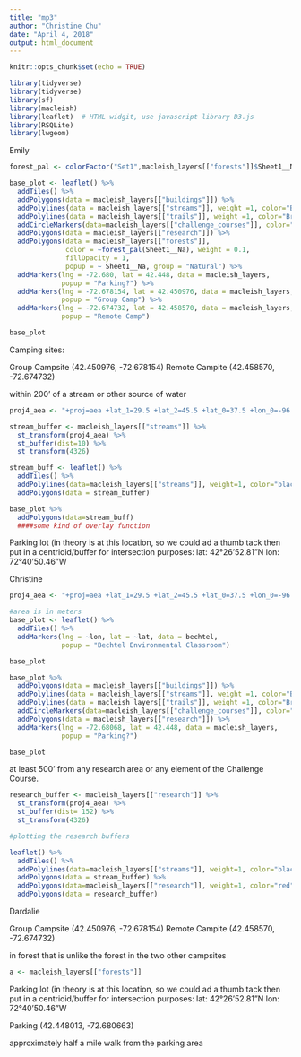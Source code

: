 ```yaml
---
title: "mp3"
author: "Christine Chu"
date: "April 4, 2018"
output: html_document
---
```


```r
knitr::opts_chunk$set(echo = TRUE)
```


```r
library(tidyverse)  
library(tidyverse)
library(sf)
library(macleish)
library(leaflet)  # HTML widgit, use javascript library D3.js
library(RSQLite)
library(lwgeom) 
```

Emily
```r
forest_pal <- colorFactor("Set1",macleish_layers[["forests"]]$Sheet1__Na)

base_plot <- leaflet() %>%
  addTiles() %>%
  addPolygons(data = macleish_layers[["buildings"]]) %>%
  addPolylines(data = macleish_layers[["streams"]], weight =1, color="Blue") %>%
  addPolylines(data = macleish_layers[["trails"]], weight =1, color="Brown") %>%
  addCircleMarkers(data=macleish_layers[["challenge_courses"]], color="Green", weight=.1) %>%
  addPolygons(data = macleish_layers[["research"]]) %>%
  addPolygons(data = macleish_layers[["forests"]], 
              color = ~forest_pal(Sheet1__Na), weight = 0.1, 
              fillOpacity = 1,
              popup = ~ Sheet1__Na, group = "Natural") %>%
  addMarkers(lng = -72.680, lat = 42.448, data = macleish_layers,
             popup = "Parking?") %>% 
  addMarkers(lng = -72.678154, lat = 42.450976, data = macleish_layers,
             popup = "Group Camp") %>% 
  addMarkers(lng = -72.674732, lat = 42.458570, data = macleish_layers,
             popup = "Remote Camp") 

base_plot 
```

Camping sites:  

Group Campsite (42.450976, -72.678154)
Remote Campite (42.458570, -72.674732)



within 200’ of a stream or other source of water
```r
proj4_aea <- "+proj=aea +lat_1=29.5 +lat_2=45.5 +lat_0=37.5 +lon_0=-96 +x_0=0 +y_0=0 +ellps=GRS80 +datum=NAD83 +units=m +no_defs"

stream_buffer <- macleish_layers[["streams"]] %>%
  st_transform(proj4_aea) %>%
  st_buffer(dist=10) %>%
  st_transform(4326)

stream_buff <- leaflet() %>%
  addTiles() %>%
  addPolylines(data=macleish_layers[["streams"]], weight=1, color="black") %>%
  addPolygons(data = stream_buffer)
```




```r
base_plot %>%
  addPolygons(data=stream_buff)
  ####some kind of overlay function 
```



Parking lot (in theory is at this location, so we could ad a thumb tack then put in a centrioid/buffer for intersection purposes:
lat:   42°26'52.81"N
lon:  72°40'50.46"W




Christine
```r

proj4_aea <- "+proj=aea +lat_1=29.5 +lat_2=45.5 +lat_0=37.5 +lon_0=-96 +x_0=0 +y_0=0 +ellps=GRS80 +datum=NAD83 +units=m +no_defs"

#area is in meters
base_plot <- leaflet() %>%
  addTiles() %>%
  addMarkers(lng = ~lon, lat = ~lat, data = bechtel,
             popup = "Bechtel Environmental Classroom")

base_plot

base_plot %>%
  addPolygons(data = macleish_layers[["buildings"]]) %>%
  addPolylines(data = macleish_layers[["streams"]], weight =1, color="Blue") %>%
  addPolylines(data = macleish_layers[["trails"]], weight =1, color="Brown") %>%
  addCircleMarkers(data=macleish_layers[["challenge_courses"]], color="Green", weight=.1) %>% 
  addPolygons(data = macleish_layers[["research"]]) %>%
  addMarkers(lng = -72.68068, lat = 42.448, data = macleish_layers,
             popup = "Parking?")

base_plot 

```


at least 500’ from any research area or any element of the Challenge Course.
```r
research_buffer <- macleish_layers[["research"]] %>%
  st_transform(proj4_aea) %>%
  st_buffer(dist= 152) %>%
  st_transform(4326)

#plotting the research buffers 

leaflet() %>%
  addTiles() %>%
  addPolylines(data=macleish_layers[["streams"]], weight=1, color="black") %>%
  addPolygons(data = stream_buffer) %>%
  addPolygons(data=macleish_layers[["research"]], weight=1, color="red") %>%
  addPolygons(data = research_buffer)

```




Dardalie

Group Campsite (42.450976, -72.678154)
Remote Campite (42.458570, -72.674732)

in forest that is unlike the forest in the two other campsites
```r

a <- macleish_layers[["forests"]]

```


Parking lot (in theory is at this location, so we could ad a thumb tack then put in a centrioid/buffer for intersection purposes:
lat:   42°26'52.81"N
lon:  72°40'50.46"W

Parking (42.448013, -72.680663)


approximately half a mile walk from the parking area
```r

```





















